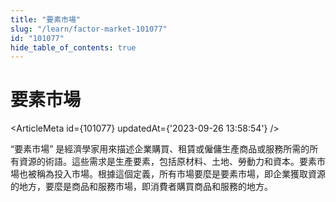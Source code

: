 ```yaml
---
title: "要素市場"
slug: "/learn/factor-market-101077"
id: "101077"
hide_table_of_contents: true
---
```



# 要素市場

<ArticleMeta id={101077} updatedAt={'2023-09-26 13:58:54'} />
<div className='border-solid border-b border-t-0 my-4 border-[var(--ifm-color-gray-300)]' />

“要素市場” 是經濟學家用來描述企業購買、租賃或僱傭生產商品或服務所需的所有資源的術語。這些需求是生產要素，包括原材料、土地、勞動力和資本。要素市場也被稱為投入市場。根據這個定義，所有市場要麼是要素市場，即企業獲取資源的地方，要麼是商品和服務市場，即消費者購買商品和服務的地方。
